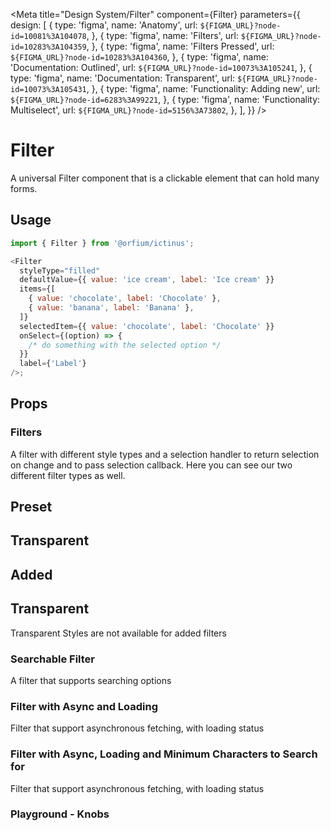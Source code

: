 

<Meta
  title="Design System/Filter"
  component={Filter}
  parameters={{
    design: [
      {
        type: 'figma',
        name: 'Anatomy',
        url: `${FIGMA_URL}?node-id=10081%3A104078`,
      },
      {
        type: 'figma',
        name: 'Filters',
        url: `${FIGMA_URL}?node-id=10283%3A104359`,
      },
      {
        type: 'figma',
        name: 'Filters Pressed',
        url: `${FIGMA_URL}?node-id=10283%3A104360`,
      },
      {
        type: 'figma',
        name: 'Documentation: Outlined',
        url: `${FIGMA_URL}?node-id=10073%3A105241`,
      },
      {
        type: 'figma',
        name: 'Documentation: Transparent',
        url: `${FIGMA_URL}?node-id=10073%3A105431`,
      },
      {
        type: 'figma',
        name: 'Functionality: Adding new',
        url: `${FIGMA_URL}?node-id=6283%3A99221`,
      },
      {
        type: 'figma',
        name: 'Functionality: Multiselect',
        url: `${FIGMA_URL}?node-id=5156%3A73802`,
      },
    ],
  }}
/>

# Filter

A universal Filter component that is a clickable element that can hold many forms.

## Usage

```js
import { Filter } from '@orfium/ictinus';

<Filter
  styleType="filled"
  defaultValue={{ value: 'ice cream', label: 'Ice cream' }}
  items={[
    { value: 'chocolate', label: 'Chocolate' },
    { value: 'banana', label: 'Banana' },
  ]}
  selectedItem={{ value: 'chocolate', label: 'Chocolate' }}
  onSelect={(option) => {
    /* do something with the selected option */
  }}
  label={'Label'}
/>;
```

## Props

<Props of={Filter} />

### Filters

A filter with different style types and a selection handler to return selection on change and to pass selection callback.
Here you can see our two different filter types as well.

<Preview>
  <Story name="Preset Filter">
    <h2>Preset</h2>
    <Stack isVertical>
      <FilterShowcase styleType="filled" />
      <FilterShowcase styleType="filled" buttonType={'secondary'} />
    </Stack>
    <h2>Transparent</h2>
    <Stack isVertical>
      <FilterShowcase styleType="transparent" />
      <FilterShowcase styleType="transparent" buttonType={'secondary'} />
    </Stack>
  </Story>
  <Story name="Added Filter">
    <h2>Added</h2>
    <Stack isVertical>
      <FilterShowcase styleType="filled" filterType={'added'} />
      <FilterShowcase styleType="filled" filterType={'added'} buttonType={'secondary'} />
    </Stack>
    <h2>Transparent</h2>
    <div>Transparent Styles are not available for added filters</div>
  </Story>
</Preview>

### Searchable Filter

A filter that supports searching options

<Preview>
  <Story name="Searchable Filter">
    <Stack>
      <FilterShowcase styleType="filled" isSearchable />
    </Stack>
  </Story>
</Preview>

### Filter with Async and Loading

Filter that support asynchronous fetching, with loading status

<Preview>
  <Story name="Async Filter">
    <AsyncFilterShowcase />
  </Story>
</Preview>

### Filter with Async, Loading and Minimum Characters to Search for

Filter that support asynchronous fetching, with loading status

<Preview>
  <Story name="Async Filter with min characters">
    <AsyncFilterShowcase minCharactersToSearch={3} />
  </Story>
</Preview>

### Playground - Knobs

<Preview>
  <Story name="Dynamic Filter Props" parameters={{ decorators: [withKnobs] }}>
    <FilterShowcase
      items={[
        { value: 'apple', label: 'Apple' },
        { value: 'orange', label: 'Orange' },
        { value: 'banana', label: 'Banana' },
      ]}
      label={text('text', 'you can change me')}
      selectedItem={select('selectedItem', [
        { value: 'apple', label: 'Apple' },
        { value: 'orange', label: 'Orange' },
        { value: 'banana', label: 'Banana' },
      ])}
      defaultValue={
        (select('defaultValue', [
          { value: 'peach', label: 'Peach' },
          { value: 'watermelon', label: 'Watermelon' },
        ]),
        { value: 'peach', label: 'Peach' })
      }
      styleType={select('styleType', ['filled', 'transparent'], 'filled')}
      filterType={select('filterType', ['preset', 'added'], 'preset')}
      isSearchable={boolean('isSearchable', false)}
      buttonType={select('buttonType', ['primary', 'secondary'], 'primary')}
    />
  </Story>
</Preview>
